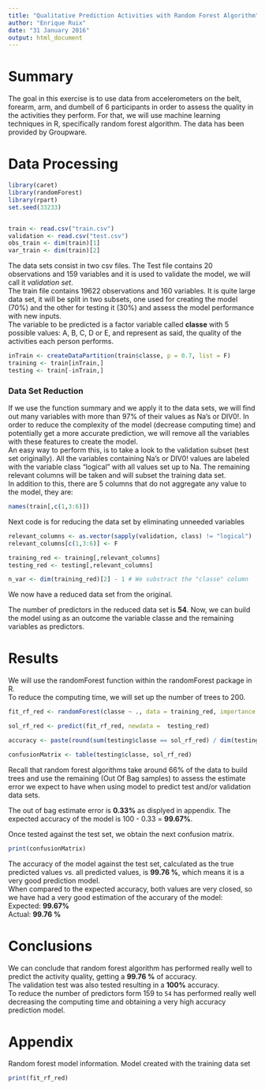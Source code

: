 ```yaml
---
title: "Qualitative Prediction Activities with Random Forest Algorithm"
author: "Enrique Ruix"
date: "31 January 2016"
output: html_document
---
```


# Summary
The goal in this exercise is to use data from accelerometers on the belt, forearm, arm, and dumbell of 6 participants in order to assess the quality in the activities they perform. For that, we will use machine learning techniques in R, specifically random forest algorithm. The data has been provided by Groupware.

# Data Processing  
```r
library(caret)
library(randomForest)
library(rpart)
set.seed(33233)


train <- read.csv("train.csv")
validation <- read.csv("test.csv")
obs_train <- dim(train)[1]
var_train <- dim(train)[2]
```

The data sets consist in two csv files. The Test file contains 20 observations and 159 variables and it is used to validate the model, we will call it *validation set*.  
The train file contains 19622 observations and 160 variables. It is quite large data set, it will be split in two subsets, one used for creating the model (70%) and the other for testing it (30%) and assess the model performance with new inputs.  
The variable to be predicted is a factor variable called **classe** with 5 possible values: A, B, C, D or E, and represent as said, the quality of the activities each person performs.

```r
inTrain <- createDataPartition(train$classe, p = 0.7, list = F)
training <- train[inTrain,]
testing <- train[-inTrain,]
```

### Data Set Reduction  
If we use the function summary and we apply it to the data sets, we will find out many variables with more than 97% of their values as Na's or DIV0!. In order to reduce the complexity of the model (decrease computing time) and potentially get a more accurate prediction, we will remove all the variables with these features to create the model.  
An easy way to perform this, is to take a look to the validation subset (test set originally). All the variables containing Na's or DIV0! values are labeled with the variable class "logical" with all values set up to Na. The remaining relevant columns will be taken and will subset the training data set.  
In addition to this, there are 5 columns that do not aggregate any value to the model, they are:
```r
names(train[,c(1,3:6)])
```

Next code is for reducing the data set by eliminating unneeded variables
```r
relevant_columns <- as.vector(sapply(validation, class) != "logical")
relevant_columns[c(1,3:6)] <- F

training_red <- training[,relevant_columns]
testing_red <- testing[,relevant_columns]

n_var <- dim(training_red)[2] - 1 # We substract the "classe" column
```
We now have a reduced data set from the original.  

The number of predictors in the reduced data set is **54**. Now, we can build the model using as an outcome the variable classe and the remaining variables as predictors.  


# Results  
We will use the randomForest function within the randomForest package in R.  
To reduce the computing time, we will set up the number of trees to 200.
```r
fit_rf_red <- randomForest(classe ~ ., data = training_red, importance = T, ntree = 200)

sol_rf_red <- predict(fit_rf_red, newdata =  testing_red)

accuracy <- paste(round(sum(testing$classe == sol_rf_red) / dim(testing)[1]*100,2),"%", sep = " ")

confusionMatrix <- table(testing$classe, sol_rf_red)
```
Recall that random forest algorithms take around 66% of the data to build trees and use the remaining (Out Of Bag samples) to assess the estimate error we expect to have when using model to predict test and/or validation data sets.

The out of bag estimate error is **0.33%** as displyed in appendix. The expected accuracy of the model is 100 - 0.33 = **99.67%**.

Once tested against the test set, we obtain the next confusion matrix.

```r
print(confusionMatrix)
```
The accuracy of the model against the test set, calculated as the true predicted values vs. all predicted values, is **99.76 %**, which means it is a very good prediction model.  
When compared to the expected accuracy, both values are very closed, so we have had a very good estimation of the accurary of the model:  
Expected: **99.67%**  
Actual: **99.76 %**


# Conclusions  
We can conclude that random forest algorithm has performed really well to predict the activity quality, getting a **99.76 %** of accuracy.  
The validation test was also tested resulting in a **100%** accuracy.  
To reduce the number of predictors form 159 to `54` has performed really well decreasing the computing time and obtaining a very high accuracy prediction model.

# Appendix
Random forest model information. Model created with the training data set
```r
print(fit_rf_red)
```


